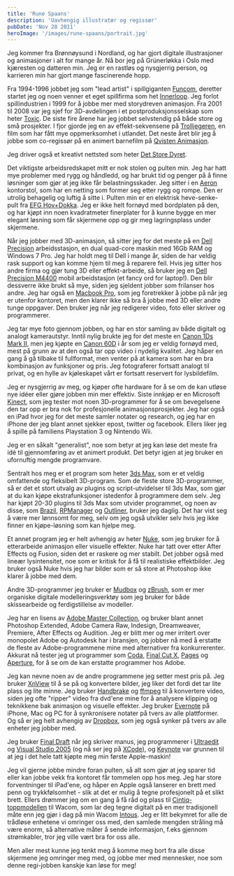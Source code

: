 ```yaml
---
title: 'Rune Spaans'
description: 'Uavhengig illustratør og regissør'
pubDate: 'Nov 28 2011'
heroImage: '/images/rune-spaans/portrait.jpg'
---
```







<Question1/>

<p><p>Jeg kommer fra Brønnøysund i Nordland, og har gjort digitale
illustrasjoner og animasjoner i alt for mange år. Nå bor jeg på
Grünerløkka i Oslo med kjæresten og datteren min. Jeg er en rastløs og
nysgjerrig person, og karrieren min har gjort mange fascinerende
hopp.</p> Fra 1994-1996 jobbet jeg som "lead artist" i spillgiganten
<a href="http://www.funcom.com/">Funcom</a>, deretter startet jeg og
noen venner et eget spillfirma som het <a
href="http://no.wikipedia.org/wiki/Innerloop_Studios">Innerloop</a>. Jeg
forlot spillindustrien i 1999 for å jobbe mer med storydreven
animasjon. Fra 2001 til 2008 var jeg sjef for 3D-avdelingen i et
postproduksjonsselskap som heter <a
href="http://www.toxic.no/">Toxic</a>. De siste fire årene har jeg
jobbet selvstendig på både store og små prosjekter. I fjor gjorde jeg
en av effekt-sekvensene på <a
href="http://www.imdb.com/title/tt1740707/">Trolljegeren</a>, en film
som har fått mye oppmerksomhet i utlandet. Det neste året blir jeg å
jobbe som co-regissør på en animert barnefilm på <a
href="http://www.qvisten.no/">Qvisten Animasjon</a>.</p>

<p>Jeg driver også et kreativt nettsted som heter <a
href="http://www.storedyret.com/forum/">Det Store Dyret</a>.</p>


<Question2/>

<p>Det viktigste arbeidsredskapet mitt er nok stolen og pulten
min. Jeg har hatt mye problemer med rygg og håndledd, og har brukt tid
og penger på å finne løsninger som gjør at jeg ikke får
belastningsskader. Jeg sitter i en <a
href="http://en.wikipedia.org/wiki/Aeron_chair">Aeron</a> kontorstol,
som har en netting som former seg etter rygg og rompe. Den er utrolig
behagelig og luftig å sitte i. Pulten min er en elektrisk
heve-senke-pult fra <a href="http://www.efg.no/">EFG
Hov+Dokka</a>. Jeg er ikke helt fornøyd med bordplaten på den, og har
kjøpt inn noen kvadratmeter finerplater for å kunne bygge en mer
elegant løsning som får skjermene opp og gir meg lagringsplass under
skjermene.</p>

<p>Når jeg jobber med 3D-animasjon, så sitter jeg for det meste på en
<a href="http://www.dell.com/precision">Dell Precision</a>
arbeidsstasjon, en dual quad-core maskin med 16Gb RAM og Windows 7
Pro. Jeg har holdt meg til Dell i mange år, siden de har veldig rask
support og kan komme hjem til meg å reparere feil. Hvis jeg sitter hos
andre firma og gjør tung 3D eller effekt-arbeide, så bruker jeg en <a
href="http://www.dell.com/us/dfb/p/precision-m4400/pd">Dell Precision
M4400</a> mobil arbeidstasjon (et fancy ord for laptop!). Den blir
dessverre ikke brukt så mye, siden jeg sjeldent jobber som frilanser
hos andre. Jeg har også en <a
href="http://www.apple.com/no/macbookpro/">Macbook Pro</a>, som jeg
foretrekker å jobbe på når jeg er utenfor kontoret, men den klarer
ikke så bra å jobbe med 3D eller andre tunge oppgaver. Den bruker jeg
når jeg redigerer video, foto eller skriver og programmerer.</p>

<p>Jeg tar mye foto gjennom jobben, og har en stor samling av både
digitalt og analogt kamerautstyr. Inntil nylig brukte jeg for det
meste en <a
href="http://www.dpreview.com/reviews/canoneos1dsmkii/">Canon 1Ds Mark
II</a>, men jeg kjøpte en <a
href="http://www.dpreview.com/reviews/canoneos60D/">Canon 60D</a> i år
som jeg er veldig fornøyd med, mest på grunn av at den også tar opp
video i nydelig kvalitet. Jeg håper en gang å gå tilbake til
fullformat, men venter på at kamera som har en bra kombinasjon av
funksjoner og pris. Jeg fotograferer fortsatt analogt til privat, og
en hylle av kjøleskapet vårt er fortsatt reservert for
lysbildefilm.</p>

<p>Jeg er nysgjerrig av meg, og kjøper ofte hardware for å se om de
kan utløse nye idéer eller gjøre jobben min mer effektiv. Siste
innkjøp er en Microsoft <a
href="http://www.xbox.com/nb-NO/Kinect">Kinect</a>, som jeg tester mot
noen 3D-programmer for å se om bevegelsene den tar opp er bra nok for
profesjonelle animasjonsprosjekter. Jeg har også en iPad hvor jeg for
det meste samler notater og research, og jeg har en iPhone der jeg
blant annet sjekker epost, twitter og facebook. Ellers liker jeg å
spille på familiens Playstation 3 og Nintendo Wii.</p>



<Question3/>


<p>Jeg er en såkalt "generalist", noe som betyr at jeg kan løse det meste
fra idé til gjennomføring av et animert produkt. Det betyr igjen at jeg
bruker en ufornuftig mengde programvare.</p>

<p>Sentralt hos meg er et program som heter <a
href="http://usa.autodesk.com/3ds-max/">3ds Max</a>, som er et veldig
omfattende og fleksibelt 3D-program. Som de fleste store
3D-programmer, så er det et stort utvalg av plugins og
script-utvidelser til 3ds Max, som gjør at du kan kjøpe
ekstrafunksjoner istedenfor å programmere dem selv. Jeg har kjøpt
20-30 plugins til 3ds Max som utvider programmet, og noen av disse,
som <a
href="http://www.splutterfish.com/sf/WebContent/Index">Brazil</a>, <a
href="http://rpmanager.com/about.htm">RPManager</a> og <a
href="http://www.scriptspot.com/3ds-max/scripts/outliner">Outliner</a>,
bruker jeg daglig. Det har vist seg å være mer lønnsomt for meg, selv
om jeg også utvikler selv hvis jeg ikke finner en kjøpe-løsning som
kan hjelpe meg.</p>

<p>Et annet program jeg er helt avhengig av heter <a
href="http://www.thefoundry.co.uk/products/nuke/">Nuke</a>, som jeg
bruker for å etterarbeide animasjon eller visuelle effekter. Nuke har
tatt over etter After Effects og Fusion, siden det er raskere og mer
stabilt. Det jobber også med lineær lysintensitet, noe som er kritisk
for å få til realistiske effektbilder. Jeg bruker også Nuke hvis jeg
har bilder som er så store at Photoshop ikke klarer å jobbe med
dem.</p>

<p>Andre 3D-programmer jeg bruker er <a
href="http://usa.autodesk.com/adsk/servlet/pc/index?id=13565063&siteID=123112">Mudbox</a>
og <a href="http://www.pixologic.com/home.php">zBrush</a>, som er mer
organiske digitale modelleringsverktøy som jeg bruker for både
skissearbeide og ferdigstillelse av modeller.</p>

<p>Jeg har en lisens av <a
href="http://www.adobe.com/products/creativesuite/mastercollection.html">Adobe
Master Collection</a>, og bruker blant annet Photoshop Extended, Adobe
Camera Raw, Indesign, Dreamweaver, Premiere, After Effects og
Audition. Jeg er blitt mer og mer irritert over monopolet Adobe og
Autodesk har i bransjen, og jobber nå med å erstatte de fleste av
Adobe-programmene mine med alternativer fra konkurrerenter. Akkurat nå
tester jeg ut programmer som <a
href="http://panic.com/coda/">Coda</a>, <a
href="http://www.apple.com/finalcutpro/top-features/">Final Cut X</a>,
<a href="http://www.apple.com/iwork/pages/">Pages</a> og <a
href="http://www.apple.com/no/aperture/">Aperture</a>, for å se om de
kan erstatte programmer hos Adobe.</p>

<p>Jeg kan nevne noen av de andre programmene jeg setter mest pris
på. Jeg bruker <a href="http://www.xnview.com/">XnView</a> til å se på
og konvertere bilder, jeg liker det fordi det tar lite plass og lite
minne. Jeg bruker <a href="http://handbrake.fr/">Handbrake</a> og <a
href="http://ffmpeg.org/">ffmpeg</a> til å konvertere video, siden jeg
ofte "ripper" video fra dvd'ene mine for å analysere klipping og
teknikkene bak animasjon og visuelle effekter. Jeg bruker <a
href="http://www.evernote.com/">Evernote</a> på iPhone, Mac og PC for
å synkronisere notater på tvers av alle plattformer. Og så er jeg helt
avhengig av <a href="http://www.dropbox.com/">Dropbox</a>, som jeg
også synker på tvers av alle enheter jeg jobber med.</p>

<p>Jeg bruker <a href="http://www.finaldraft.com/">Final Draft</a> når
jeg skriver manus, jeg programmerer i <a
href="http://www.ultraedit.com/">Ultraedit</a> og <a
href="http://msdn.microsoft.com/en-us/library/ms950416.aspx">Visual
Studio 2005</a> (og nå ser jeg på <a
href="http://msdn.microsoft.com/en-us/library/ms950416.aspx">XCode</a>),
og <a href="http://www.apple.com/iwork/keynote/">Keynote</a> var
grunnen til at jeg i det hele tatt kjøpte meg min første
Apple-maskin!</p>


<Question4/>

<p>Jeg vil gjerne jobbe mindre foran pulten, så alt som gjør at jeg
sparer tid eller kan jobbe vekk fra kontoret får tommelen opp hos
meg. Jeg har store forventninger til iPad'ene, og håper en Apple også
lanserer en brett med penn og trykkfølsomhet - slik at det er mulig å
tegne profesjonelt på et slikt brett. Ellers drømmer jeg om en gang å
få råd og plass til <a
href="http://www.wacom.eu/index2.asp?lang=en&pid=9232">Cintiq-toppmodellen</a>
til Wacom, som lar deg tegne digitalt på en mer tradisjonell måte enn
jeg gjør i dag på min Wacom <a
href="http://www.wacom.eu/index2.asp?pid=245&lang=en">Intous</a>. Jeg
er litt bekymret for alle de trådløse enhetene vi omringer oss med,
den samlede mengden stråling må være enorm, så alternative måter å
sende informasjon, f.eks gjennom strømkabler, tror jeg ville vært bra
for oss alle.</p>

<p>Men aller mest kunne jeg tenkt meg å komme meg bort fra alle disse
skjermene jeg omringer meg med, og jobbe mer med mennesker, noe som
denne regi-jobben kanskje kan løse for meg!</p>
